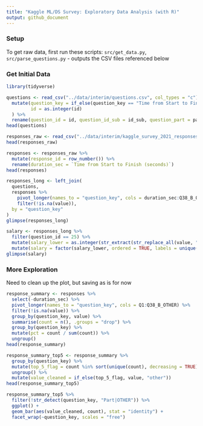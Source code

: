 ```yaml
---
title: "Kaggle ML/DS Survey: Exploratory Data Analysis (with R)"
output: github_document
---
```


### Setup

To get raw data, first run these scripts: `src/get_data.py`, `src/parse_questions.py`
  - outputs the CSV files referenced below

### Get Initial Data

```r
library(tidyverse)

questions <- read_csv("../data/interim/questions.csv", col_types = "c") %>%
  mutate(question_key = if_else(question_key == "Time from Start to Finish (seconds)", "duration_sec", question_key),
         id = as.integer(id)
  ) %>%
  rename(question_id = id, question_id_sub = id_sub, question_part = part, question_description = description)
head(questions)

responses_raw <- read_csv("../data/interim/kaggle_survey_2021_responses.csv", col_types = "c")
head(responses_raw)

responses <- responses_raw %>%
  mutate(response_id = row_number()) %>%
  rename(duration_sec = `Time from Start to Finish (seconds)`)
head(responses)

responses_long <- left_join(
  questions,
  responses %>%
    pivot_longer(names_to = "question_key", cols = duration_sec:Q38_B_OTHER) %>%
    filter(!is.na(value)),
  by = "question_key"
)
glimpse(responses_long)

salary <- responses_long %>%
  filter(question_id == 25) %>%
  mutate(salary_lower = as.integer(str_extract(str_replace_all(value, "[>$,]", ""), "^\\d+"))) %>%
  mutate(salary = factor(salary_lower, ordered = TRUE, labels = unique(value[order(salary_lower)])))
glimpse(salary)
```

### More Exploration
Need to clean up the plot, but saving as is for now
```r
response_summary <- responses %>%
  select(-duration_sec) %>%
  pivot_longer(names_to = "question_key", cols = Q1:Q38_B_OTHER) %>%
  filter(!is.na(value)) %>%
  group_by(question_key, value) %>%
  summarise(count = n(), .groups = "drop") %>%
  group_by(question_key) %>%
  mutate(pct = count / sum(count)) %>%
  ungroup()
head(response_summary)

response_summary_top5 <- response_summary %>%
  group_by(question_key) %>%
  mutate(top_5_flag = count %in% sort(unique(count), decreasing = TRUE)[1:5]) %>%
  ungroup() %>%
  mutate(value_cleaned = if_else(top_5_flag, value, "other"))
head(response_summary_top5)

response_summary_top5 %>%
  filter(!str_detect(question_key, "Part|OTHER")) %>%
  ggplot() +
  geom_bar(aes(value_cleaned, count), stat = "identity") +
  facet_wrap(~question_key, scales = "free")
```

